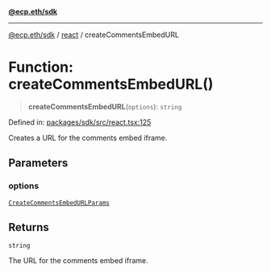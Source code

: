 [**@ecp.eth/sdk**](/sdk-reference/index.mdx)

***

[@ecp.eth/sdk](/sdk-reference/index.mdx) / [react](/sdk-reference/react/index.mdx) / createCommentsEmbedURL

# Function: createCommentsEmbedURL()

> **createCommentsEmbedURL**(`options`): `string`

Defined in: [packages/sdk/src/react.tsx:125](https://github.com/ecp-eth/comments-monorepo/blob/main/packages/sdk/src/react.tsx#L125)

Creates a URL for the comments embed iframe.

## Parameters

### options

[`CreateCommentsEmbedURLParams`](/sdk-reference/react/type-aliases/CreateCommentsEmbedURLParams.mdx)

## Returns

`string`

The URL for the comments embed iframe.
